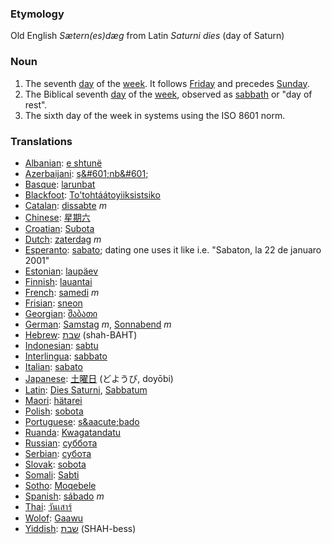 ===Etymology===
Old English ''Sætern(es)dæg'' from Latin ''Saturni dies'' (day of Saturn)
===Noun===
#The seventh [[day]] of the [[week]]. It follows [[Friday]] and precedes [[Sunday]].
#The Biblical seventh [[day]] of the [[week]], observed as [[sabbath]] or "day of rest".
#The sixth day of the week in systems using the ISO 8601 norm.

===Translations===
*[[Albanian]]: [[e shtunë]]
*[[Azerbaijani]]: [[ş&#601;nb&#601;]]
*[[Basque]]: [[larunbat]]
*[[Blackfoot]]: [[To'tohtáátoyiiksistsiko]]
*[[Catalan]]: [[dissabte]] ''m''
*[[Chinese]]: [[星期六]]
*[[Croatian]]: [[Subota]]
*[[Dutch]]: [[zaterdag]] ''m''
*[[Esperanto]]: [[sabato]]; dating one uses it like i.e. "Sabaton, la 22 de januaro 2001"
*[[Estonian]]: [[laupäev]]
*[[Finnish]]: [[lauantai]]
*[[French]]: [[samedi]] ''m''
*[[Frisian]]: [[sneon]]
*[[Georgian]]: [[შაბათი]]
*[[German]]: [[Samstag]] ''m'', [[Sonnabend]] ''m''
*[[Hebrew]]: [[שבת]] (shah-BAHT)
*[[Indonesian]]: [[sabtu]]
*[[Interlingua]]: [[sabbato]]
*[[Italian]]: [[sabato]]
*[[Japanese]]: [[土曜日]] (どようび, doyōbi)
*[[Latin]]: [[Dies Saturni]], [[Sabbatum]]
*[[Maori]]: [[hätarei]]
*[[Polish]]: [[sobota]]
*[[Portuguese]]: [[s&aacute;bado]]
*[[Ruanda]]: [[Kwagatandatu]]
*[[Russian]]: [[суббота]]
*[[Serbian]]: [[субота]]
*[[Slovak]]: [[sobota]]
*[[Somali]]: [[Sabti]]
*[[Sotho]]: [[Moqebele]]
*[[Spanish]]: [[sábado]] ''m''
*[[Thai]]: [[วันเสาร์]]
*[[Wolof]]: [[Gaawu]]
*[[Yiddish]]: [[שבת]] (SHAH-bess)